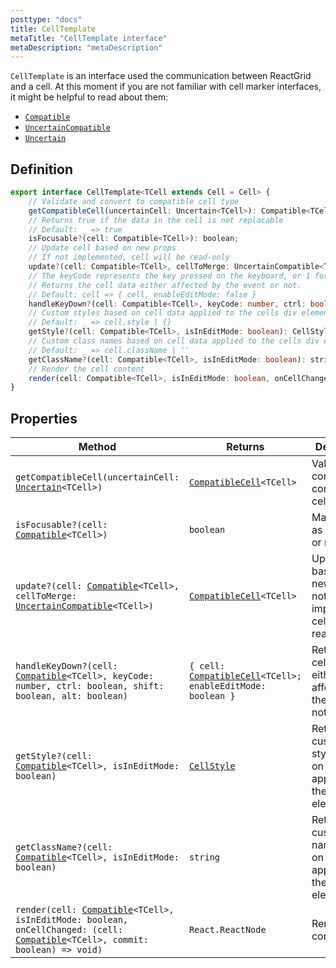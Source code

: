 ```yaml
---
posttype: "docs"
title: CellTemplate
metaTitle: "CellTemplate interface"
metaDescription: "metaDescription"
---
```


`CellTemplate` is an interface used the communication between ReactGrid and a cell.
At this moment if you are not familiar with cell marker interfaces, it might be helpful to read about them:
* [`Compatible`](/docs/3.0/7-api/1-types/1-compatible-cell/)
* [`UncertainCompatible`](/docs/3.0/7-api/1-types/3-uncertain-compatible-cell/)
* [`Uncertain`](/docs/3.0/7-api/1-types/2-uncertain-cell/)

## Definition
```ts
export interface CellTemplate<TCell extends Cell = Cell> {
    // Validate and convert to compatible cell type
    getCompatibleCell(uncertainCell: Uncertain<TCell>): Compatible<TCell>;
    // Returns true if the data in the cell is not replacable
    // Default: _ => true
    isFocusable?(cell: Compatible<TCell>): boolean;
    // Update cell based on new props
    // If not implemented, cell will be read-only
    update?(cell: Compatible<TCell>, cellToMerge: UncertainCompatible<TCell>): Compatible<TCell>;
    // The keyCode represents the key pressed on the keyboard, or 1 for a pointer event (double click).
    // Returns the cell data either affected by the event or not.
    // Default: cell => { cell, enableEditMode: false }
    handleKeyDown?(cell: Compatible<TCell>, keyCode: number, ctrl: boolean, shift: boolean, alt: boolean): { cell: Compatible<TCell>; enableEditMode: boolean };
    // Custom styles based on cell data applied to the cells div element
    // Default: _ => cell.style | {}
    getStyle?(cell: Compatible<TCell>, isInEditMode: boolean): CellStyle;
    // Custom class names based on cell data applied to the cells div element
    // Default: _ => cell.className | ''
    getClassName?(cell: Compatible<TCell>, isInEditMode: boolean): string;
    // Render the cell content
    render(cell: Compatible<TCell>, isInEditMode: boolean, onCellChanged: (cell: Compatible<TCell>, commit: boolean) => void): React.ReactNode;
}
```

## Properties

| Method                                                                                                                                                                                                                            | Returns                                                                                                           | Description           |
| -----------                                                                                                                                                                                                                       | -------                                                                                                           | -----------           |
| `getCompatibleCell(uncertainCell: `[`Uncertain`](/docs/3.0/7-api/1-types/2-uncertain-cell/)`<TCell>)`                                                                                                                             | [`CompatibleCell`](/docs/3.0/7-api/1-types/1-compatible-cell/)`<TCell>`                                           | Validate and convert to compatible cell type |
| `isFocusable?(cell: `[`Compatible`](/docs/3.0/7-api/1-types/1-compatible-cell/)`<TCell>)`                                                                                                                                         | `boolean`                                                                                                         | Marking cell as focusable or not      |
| `update?(cell: `[`Compatible`](/docs/3.0/7-api/1-types/1-compatible-cell/)`<TCell>, cellToMerge: `[`UncertainCompatible`](/docs/3.0/7-api/1-types/3-uncertain-compatible-cell/)`<TCell>)`                                         | [`CompatibleCell`](/docs/3.0/7-api/1-types/1-compatible-cell/)`<TCell>`                                           | Update cell based on new props, if not implemented, cell will be read-only |
| `handleKeyDown?(cell: `[`Compatible`](/docs/3.0/7-api/1-types/1-compatible-cell/)`<TCell>, keyCode: number, ctrl: boolean, shift: boolean, alt: boolean)`                                                                         | `{ cell: `[`CompatibleCell`](/docs/3.0/7-api/1-types/1-compatible-cell/)`<TCell>; enableEditMode: boolean }`      | Returns the cell data either affected by the event or not. |
| `getStyle?(cell: `[`Compatible`](/docs/3.0/7-api/1-types/1-compatible-cell/)`<TCell>, isInEditMode: boolean)`                                                                                                                     | [`CellStyle`](/docs/3.0/7-api/0-interfaces/7-cell-style/)                                                         | Returns custom styles based on cell data applied to the cells `div` element |
| `getClassName?(cell: `[`Compatible`](/docs/3.0/7-api/1-types/1-compatible-cell/)`<TCell>, isInEditMode: boolean)`                                                                                                                 | `string`                                                                                                          | Returns custom class names based on cell data applied to the cells `div` element |
| `render(cell: `[`Compatible`](/docs/3.0/7-api/1-types/1-compatible-cell/)`<TCell>, isInEditMode: boolean, onCellChanged: (cell: `[`Compatible`](/docs/3.0/7-api/1-types/1-compatible-cell/)`<TCell>, commit: boolean) => void)`   | `React.ReactNode`                                                                                                 | Renders cell content | 